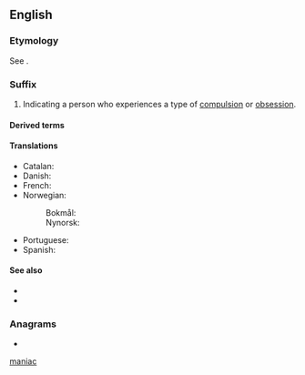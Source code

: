 {{also|maniac}}
==English==

===Etymology===
{{root|en|ine-pro|*men-|id=think}}
See {{m|en|maniac}}.

===Suffix===
{{head|en|suffixes}}

# Indicating a person who experiences a type of [[compulsion]] or [[obsession]].

====Derived terms====
{{suffixsee|en}}
{{der4|en|egomaniac|kleptomaniac|megalomaniac|monomaniac|Muslimaniac|mythomaniac|nymphomaniac|pyromaniac}}

====Translations====
{{trans-top|indicating a person who experiences compulsion}}
* Catalan: {{t|ca|-man}}
* Danish: {{t|da|-man|c}}
* French: {{t+|fr|-mane}}
* Norwegian:
*: Bokmål: {{t|nb|-man|m}}
*: Nynorsk: {{t|nn|-man|m}}
{{trans-mid}}
* Portuguese: {{t|pt|-maníaco|m}}
* Spanish: {{t+|es|-mano}}
{{trans-bottom}}

====See also====
* {{l|en|-mania}}
* {{l|en|maniac}}

===Anagrams===
* {{anagrams|en|a=aacimn|Mancia|caiman|mancia}}

[[Category:English suffixes|maniac]]